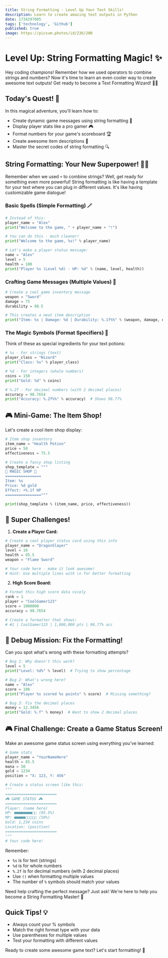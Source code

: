 ```yaml
---
title: String Formatting - Level Up Your Text Skills!
description: Learn to create amazing text outputs in Python
date: 1734297005
tags: ['technology', 'Github']
published: true
image: https://picsum.photos/id/236/200
---
```


# Level Up: String Formatting Magic! ✨

Hey coding champions! Remember how we used operators to combine strings and numbers? Now it's time to learn an even cooler way to create awesome text outputs! Get ready to become a Text Formatting Wizard! 🧙‍♂️

## Today's Quest! 🎯
In this magical adventure, you'll learn how to:
- Create dynamic game messages using string formatting 💬
- Display player stats like a pro gamer 🎮
- Format numbers for your game's scoreboard 🏆
- Create awesome item descriptions 📝
- Master the secret codes of string formatting 🔍

## String Formatting: Your New Superpower! 🦸‍♂️

Remember when we used `+` to combine strings? Well, get ready for something even more powerful! String formatting is like having a template for your text where you can plug in different values. It's like having customizable game dialogue!

### Basic Spells (Simple Formatting) 🪄

```python showLineNumbers
# Instead of this:
player_name = "Alex"
print("Welcome to the game, " + player_name + "!")

# You can do this - much cleaner!
print("Welcome to the game, %s!" % player_name)

# Let's make a player status message:
name = "Alex"
level = 5
health = 100
print("Player %s (Level %d) - HP: %d" % (name, level, health))
```

### Crafting Game Messages (Multiple Values) 🎨

```python showLineNumbers
# Create a cool game inventory message
weapon = "Sword"
damage = 75
durability = 98.5

# This creates a neat item description
print("Item: %s | Damage: %d | Durability: %.1f%%" % (weapon, damage, durability))
```

### The Magic Symbols (Format Specifiers) 🔮

Think of these as special ingredients for your text potions:
```python showLineNumbers
# %s - For strings (text)
player_class = "Wizard"
print("Class: %s" % player_class)

# %d - For integers (whole numbers)
coins = 150
print("Gold: %d" % coins)

# %.2f - For decimal numbers (with 2 decimal places)
accuracy = 98.7654
print("Accuracy: %.2f%%" % accuracy)  # Shows 98.77%
```

## 🎮 Mini-Game: The Item Shop!

Let's create a cool item shop display:

```python showLineNumbers
# Item shop inventory
item_name = "Health Potion"
price = 50
effectiveness = 75.5

# Create a fancy shop listing
shop_template = """
🏪 MAGIC SHOP 🏪
================
Item: %s
Price: %d gold
Effect: +%.1f HP
================"""

print(shop_template % (item_name, price, effectiveness))
```

## 🌟 Super Challenges!

1. **Create a Player Card:**
```python showLineNumbers
# Create a cool player status card using this info
player_name = "DragonSlayer"
level = 10
health = 95.5
weapon = "Flame Sword"

# Your code here - make it look awesome!
# Hint: Use multiple lines with \n for better formatting
```

2. **High Score Board:**
```python showLineNumbers
# Format this high score data nicely
rank = 1
player = "CoolGamer123"
score = 1000000
accuracy = 98.7654

# Create a formatter that shows:
# #1 | CoolGamer123 | 1,000,000 pts | 98.77% acc
```

## 🎯 Debug Mission: Fix the Formatting!

Can you spot what's wrong with these formatting attempts?

```python showLineNumbers
# Bug 1: Why doesn't this work?
level = 5
print("Level: %d%" % level)  # Trying to show percentage

# Bug 2: What's wrong here?
name = "Alex"
score = 100
print("Player %s scored %s points" % score)  # Missing something?

# Bug 3: Fix the decimal places
money = 12.3456
print("Gold: %.f" % money)  # Want to show 2 decimal places
```

## 🎮 Final Challenge: Create a Game Status Screen!

Make an awesome game status screen using everything you've learned:

```python showLineNumbers
# Game stats
player_name = "YourNameHere"
health = 85.5
mana = 50
gold = 1234
position = "X: 123, Y: 456"

# Create a status screen like this:
"""
=======================
🎮 GAME STATUS 🎮
=======================
Player: (name here)
HP: ■■■■■■■■□□ (85.5%)
MP: ■■■■■□□□□□ (50%)
Gold: 1,234 coins
Location: (position)
=======================
"""
# Your code here!
```

Remember:
- `%s` is for text (strings)
- `%d` is for whole numbers
- `%.2f` is for decimal numbers (with 2 decimal places)
- Use `()` when formatting multiple values
- The number of `%` symbols should match your values

Need help crafting the perfect message? Just ask! We're here to help you become a String Formatting Master! 🌟

## Quick Tips! 💡
- Always count your % symbols
- Match the right format type with your data
- Use parentheses for multiple values
- Test your formatting with different values

Ready to create some awesome game text? Let's start formatting! 🚀
